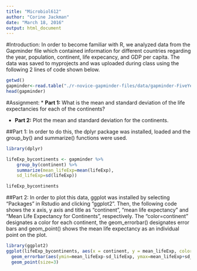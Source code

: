 ```yaml
---
title: "Microbiol612"
author: "Corine Jackman"
date: "March 18, 2016"
output: html_document
---
```

#Introduction:
In order to become familiar with R, we analyzed data from the Gapminder file which contained information for different countries regarding the year, population, continent, life expecancy, and GDP per capita. The data was saved to myprojects and  was uploaded during class using the following 2 lines of code shown below.
```r
getwd()
gapminder<-read.table("./r-novice-gapminder-files/data/gapminder-FiveYearData.csv", sep=',', header=T)
head(gapminder)
```

#Assignment:
* **Part 1:** What is the mean and standard deviation of the life expectancies for each of the continents?

* **Part 2:** Plot the mean and standard deviation for the continents. 

##Part 1:
In order to do this, the dplyr package was installed, loaded and the group_by() and summarize() functions were used. 


```r
library(dplyr)

lifeExp_bycontinents <- gapminder %>%
    group_by(continent) %>%
    summarize(mean_lifeExp=mean(lifeExp),
    sd_lifeExp=sd(lifeExp))

lifeExp_bycontinents

```


##Part 2:
In order to plot this data, ggplot was installed by selecting "Packages" in Rstudio and clicking "ggplot2". Then, the following code shows the x axis, y axis and title as "continent", "mean life expectancy" and "Mean Life Expectancy for Continents", respectively. The "color=continent" designates a color for each continent, the geom_errorbar() designates error bars and geom_point() shows the mean life expectancy as an individual point on the plot.


```r
library(ggplot2)
ggplot(lifeExp_bycontinents, aes(x = continent, y = mean_lifeExp, color=continent)) +ggtitle("Mean Life Expectancy for Continents") +
  geom_errorbar(aes(ymin=mean_lifeExp-sd_lifeExp, ymax=mean_lifeExp+sd_lifeExp), width=0.1) +
  geom_point(size=3)
```


  
